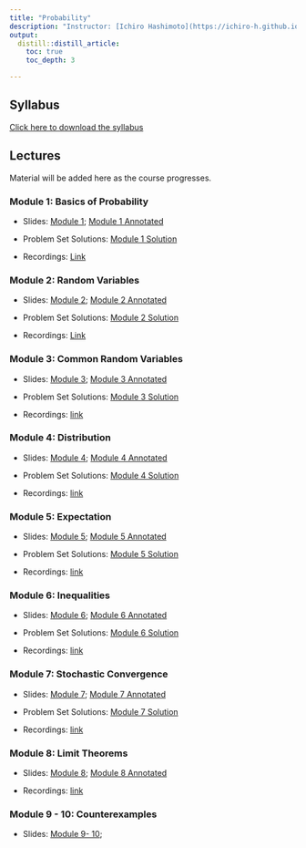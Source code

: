 ```yaml
---
title: "Probability"
description: "Instructor: [Ichiro Hashimoto](https://ichiro-h.github.io/), PhD student (3rd Year)"
output:
  distill::distill_article:
    toc: true
    toc_depth: 3

---
```



## Syllabus

[Click here to download the syllabus](Probability/2025/Syllabus/Bootcamp_Probability_Syllabus.pdf)


## Lectures

Material will be added here as the course progresses.


### Module 1: Basics of Probability
- Slides: [Module 1](Probability/2025/Slides/Module_1.pdf); [Module 1 Annotated](Probability/2025/Slides/Module_1_annotated.pdf)  

 - Problem Set Solutions: [Module 1 Solution](Probability/2025/Solutions/Module_1_Solutions.pdf)  

- Recordings: [Link](https://play.library.utoronto.ca/watch/c483fe6c4a2e358851e0a0c617a28fe2)

### Module 2: Random Variables
- Slides: [Module 2](Probability/2025/Slides/Module_2.pdf);  [Module 2 Annotated](Probability/2025/Slides/Module_2_annotated.pdf)  

 - Problem Set Solutions: [Module 2 Solution](Probability/2025/Solutions/Module_2_Solutions.pdf)  

- Recordings: [Link](https://play.library.utoronto.ca/watch/36952b9ebbb8c8014e51e81fb7e9103f)

### Module 3: Common Random Variables

- Slides: [Module 3](Probability/2025/Slides/Module_3.pdf);  [Module 3 Annotated](Probability/2025/Slides/Module_3_annotated.pdf)  

- Problem Set Solutions: [Module 3 Solution](Probability/2025/Solutions/Module_3_Solutions.pdf)

- Recordings: [link](https://play.library.utoronto.ca/watch/d5b43bb0d2b66c8d443efba0dc32bba2) 

### Module 4: Distribution

 - Slides: [Module 4](Probability/2025/Slides/Module_4.pdf); [Module 4 Annotated](Probability/2025/Slides/Module_4_annotated.pdf)  

 - Problem Set Solutions: [Module 4 Solution](Probability/2025/Solutions/Module_4_Solutions.pdf)  

- Recordings: [link](https://play.library.utoronto.ca/watch/d8cbfb9b4cd4244228d42396b142276e)

### Module 5: Expectation

- Slides: [Module 5](Probability/2025/Slides/Module_5.pdf);  [Module 5 Annotated](Probability/2025/Slides/Module_5_annotated.pdf)  

- Problem Set Solutions: [Module 5 Solution](Probability/2025/Solutions/Module_5_Solutions.pdf) 

- Recordings: [link](https://play.library.utoronto.ca/watch/fd45f4ed44ba6b25283d5d8eb558cff5)

### Module 6: Inequalities

- Slides: [Module 6](Probability/2025/Slides/Module_6.pdf); 
[Module 6 Annotated](Probability/2025/Slides/Module_6_annotated.pdf)

- Problem Set Solutions: [Module 6 Solution](Probability/2025/Solutions/Module_6_Solutions.pdf)

- Recordings: [link](https://play.library.utoronto.ca/watch/c994fda8908d9f3ac1836aa1dcd52e0f)

### Module 7: Stochastic Convergence


- Slides: [Module 7](Probability/2025/Slides/Module_7.pdf); 
[Module 7 Annotated](Probability/2025/Slides/Module_7_annotated.pdf)

- Problem Set Solutions: [Module 7 Solution](Probability/2025/Solutions/Module_7_Solutions.pdf)

- Recordings: [link](https://play.library.utoronto.ca/watch/2cc02ef6e2e32a4d1afc366c257f19f9)

### Module 8: Limit Theorems

- Slides: [Module 8](Probability/2025/Slides/Module_8.pdf); 
 [Module 8 Annotated](Probability/2025/Slides/Module_8_annotated.pdf) 

<!-- - Problem Set Solutions: [Module 8 Solution](Probability/2025/Solutions/Module_8_Solutions.pdf)  -->

- Recordings: [link](https://play.library.utoronto.ca/watch/c722834abacf9138703c523722c3d2ec)

### Module 9 - 10: Counterexamples

- Slides: [Module 9- 10](Probability/2025/Slides/Module_9.pdf); 
<!-- [Module 9 Annotated](Probability/2025/Slides/Module_9_annotated.pdf) -->

<!-- - Recordings: [link](https://play.library.utoronto.ca/watch/1d8c92286b9b783cb444bb2b7763fa90) -->